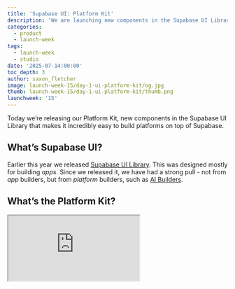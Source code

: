 ```yaml
---
title: 'Supabase UI: Platform Kit'
description: 'We are launching new components in the Supabase UI Library that makes it incredibly easy to build platforms on top of Supabase.'
categories:
  - product
  - launch-week
tags:
  - launch-week
  - studio
date: '2025-07-14:00:00'
toc_depth: 3
author: saxon_fletcher
image: launch-week-15/day-1-ui-platform-kit/og.jpg
thumb: launch-week-15/day-1-ui-platform-kit/thumb.png
launchweek: '15'
---
```


Today we’re releasing our Platform Kit, new components in the Supabase UI Library that makes it incredibly easy to build platforms on top of Supabase.

## What’s Supabase UI?

Earlier this year we released [Supabase UI Library](https://supabase.com/blog/supabase-ui-library). This was designed mostly for building _apps_. Since we released it, we have had a strong pull - not from _app_ builders, but from _platform_ builders, such as [AI Builders](https://supabase.com/solutions/ai-builders).

## What’s the Platform Kit?

<div className="video-container mb-8">
  <iframe
    className="w-full"
    src="https://xguihxuzqibwxjnimxev.supabase.co/storage/v1/object/public/videos/marketing/blog/platform-kit/platform-kit.mp4"
    title="Supabase UI: Platform Kit"
    allow="accelerometer; autoplay; clipboard-write; encrypted-media; fullscreen; gyroscope; picture-in-picture; web-share"
    allowfullscreen
    autoplay
    muted
    loop
    playsInline
  />
</div>

You can think of the Platform Kit as a bunch of UI components that sit on top of our [Management API](/docs/reference/api/introduction). Who is it for? Well, anyone who is providing Supabase projects to their users.

It includes the following components:

### Database components

Display all the data in your database:

<Img
  alt="Database components"
  src={{
    light: '/images/blog/launch-week-15/day-1-ui-platform-kit/database-components.png',
    dark: '/images/blog/launch-week-15/day-1-ui-platform-kit/database-components.png',
  }}
/>

### Storage components

<Img
  alt="Storage components"
  src={{
    light: '/images/blog/launch-week-15/day-1-ui-platform-kit/storage-components.png',
    dark: '/images/blog/launch-week-15/day-1-ui-platform-kit/storage-components.png',
  }}
/>

### Authentication components

<Img
  alt="Auth settings"
  src={{
    light: '/images/blog/launch-week-15/day-1-ui-platform-kit/auth-settings.png',
    dark: '/images/blog/launch-week-15/day-1-ui-platform-kit/auth-settings.png',
  }}
/>

<Img
  alt="Auth users"
  src={{
    light: '/images/blog/launch-week-15/day-1-ui-platform-kit/auth-users.png',
    dark: '/images/blog/launch-week-15/day-1-ui-platform-kit/auth-users.png',
  }}
/>

### AI components

<Img
  alt="AI components"
  src={{
    light: '/images/blog/launch-week-15/day-1-ui-platform-kit/ai-components.png',
    dark: '/images/blog/launch-week-15/day-1-ui-platform-kit/ai-components.png',
  }}
/>

## How does Supabase UI work?

The library is 100% shadcn/ui compatible by leveraging the [component registry](https://x.com/shadcn/status/1829646556318089509) feature. Components are styled with shadcn/ui and Tailwind CSS and are completely customizable. Read the [original launch post](https://supabase.com/blog/supabase-ui-library) for more details, or check out the docs: [ui.supabase.com](https://supabase.com/ui)

## Supabase as a Service

While we started Supabase as Service directly for developers, more and more companies are building on top of Supabase to provide critical infrastructure for their own users. Today, [30% of Supabase sign ups](https://x.com/kiwicopple/status/1894251335224320000) can be attributed to some sort of AI Builder:

<Img
  alt="Supabase signups"
  src={{
    light: '/images/blog/launch-week-15/day-1-ui-platform-kit/supabase-signups.png',
    dark: '/images/blog/launch-week-15/day-1-ui-platform-kit/supabase-signups.png',
  }}
/>

We’re in the process of adding more features so that you can use Supabase as a “Platform as a Service” for many other tools:

> **\*Platform as a service** (**PaaS**) is a cloud computing model where users run a modular bundle of a computing platform and applications, without the complexity of building and maintaining the infrastructure associated with developing and launching applications.
<br/><br/>Source: [Wikipedia](https://en.wikipedia.org/wiki/Platform_as_a_service)

If you’re building your own plaform, reach out to the team: [supabase.com/solutions/ai-builders](https://supabase.com/solutions/ai-builders)

## Getting started with Platform UI

Head on over to the docs to get started: [ui.supabase.com](https://supabase.com/ui/docs/platform/platform-kit)

You can also check out the [repo](https://github.com/supabase/supabase-embedded-dashboard) to download and run the app yourself to see how it works, or just pull key files and components to use in your own implementation. The code is yours to use and improve however you see fit.
